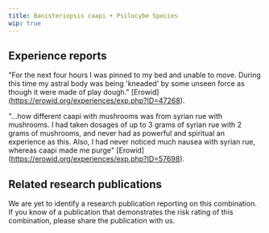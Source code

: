 ---
title: Banisteriopsis caapi + Psilocybe Species
wip: true
---

## Experience reports
"For the next four hours I was pinned to my bed and unable to move. During this time my astral body was being 'kneaded' by some unseen force as though it were made of play dough." [Erowid] (https://erowid.org/experiences/exp.php?ID=47268).

"...how different caapi with mushrooms was from syrian rue with mushrooms. I had taken dosages of up to 3 grams of syrian rue with 2 grams of mushrooms, and never had as powerful and spiritual an experience as this. Also, I had never noticed much nausea with syrian rue, whereas caapi made me purge" [Erowid] (https://erowid.org/experiences/exp.php?ID=57698).

## Related research publications
We are yet to identify a research publication reporting on this combination. If you know of a publication that demonstrates the risk rating of this combination, please share the publication with us.
